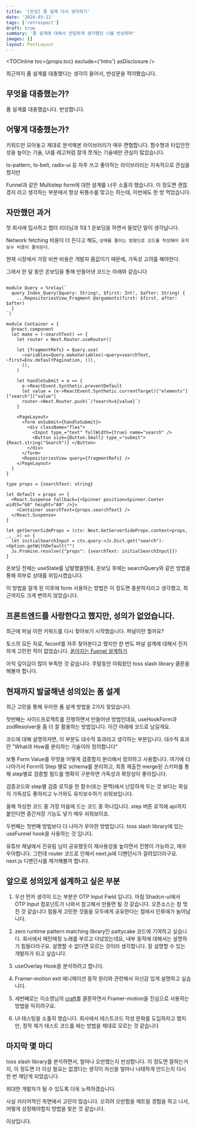 ```yaml
---
title: '[반성] 폼 설계 다시 생각하기'
date: '2024-03-11'
tags: ['retrospect']
draft: true
summary: '폼 설계에 대해서 안일하게 생각했던 나를 반성하며'
images: []
layout: PostLayout
---
```


<TOCInline toc={props.toc} exclude={'Intro'} asDisclosure />

최근까지 폼 설계를 대충했다는 생각이 들어서, 반성문을 적어봤습니다.

## 무엇을 대충했는가?

폼 설계를 대충했습니다. 반성합니다.

## 어떻게 대충했는가?

키워드만 모아놓고 제대로 분석해본 라이브러리가 매우 편협합니다.
함수형과 타입안전성을 높이는 기술, UI를 레고처럼 잘개 쪼개는 기술에만 관심이 많았습니다.

ts-pattern, ts-belt, radix-ui 등 자주 쓰고 좋아하는 라이브러리는 지속적으로 관심을 줬지만

Funnel과 같은 Multistep form에 대한 설계를 너무 소홀히 했습니다.
이 정도면 괜찮겠지 라고 생각하는 부분에서 항상 뒤통수를 맞고는 하는데, 이번에도 한 방 먹었습니다.

## 자만했던 과거

첫 회사에 입사하고 쳅터 리더님과 1대 1 온보딩을 하면서 들었던 말이 생각납니다.

Network fetching 비용이 더 든다고 해도, `상태를 줄이는 방향으로 코드를 작성해야 유지보수 비용이 줄어든다`.

현재 시장에서 가장 비싼 비용은 개발자 몸값이기 때문에, 가독성 고려를 해야한다.

그래서 한 달 동안 온보딩을 통해 만들어낸 코드는 아래와 같습니다

```reason

module Query = %relay(`
  query Index_Query($query: String!, $first: Int!, $after: String) {
    ...RepositoriesView_Fragment @arguments(first: $first, after: $after)
  }
`)

module Container = {
  @react.component
  let make = (~searchText) => {
    let router = Next.Router.useRouter()

    let {fragmentRefs} = Query.use(
      ~variables=Query.makeVariables(~query=searchText, ~first=Env.defaultPagination, ()),
      (),
    )

    let handleSubmit = e => {
      e->ReactEvent.Synthetic.preventDefault
      let value = (e->ReactEvent.Synthetic.currentTarget)["elements"]["search"]["value"]
      router->Next.Router.push(`/?search=${value}`)
    }

    <PageLayout>
      <form onSubmit={handleSubmit}>
        <div className="flex">
          <Input type_="text" fullWidth={true} name="search" />
          <Button size={Button.Small} type_="submit"> {React.string("Search")} </Button>
        </div>
      </form>
      <RepositoriesView query={fragmentRefs} />
    </PageLayout>
  }
}

type props = {searchText: string}

let default = props => {
  <React.Suspense fallback={<Spinner position=Spinner.Center width="60" height="60" />}>
    <Container searchText={props.searchText} />
  </React.Suspense>
}

let getServerSideProps = (ctx: Next.GetServerSideProps.context<props, _, _>) => {
  let initialSearchInput = ctx.query->Js.Dict.get("search")->Option.getWithDefault("")
  Js.Promise.resolve({"props": {searchText: initialSearchInput}})
}

```

온보딩 전에는 useState를 남발했을텐데, 온보딩 후에는 searchQuery와 같은 방법을 통해 외부로 상태를 위임시켰습니다.

이 방법을 알게 된 이후에 form 사용하는 방법은 이 정도면 충분하지라고 생각했고, 최근까지도 크게 변하지 않았습니다.

## 프론트엔드를 사랑한다고 했지만, 성의가 없었습니다.

최근에 퍼널 이란 키워드를 다시 찾아보기 시작했습니다.
퍼널이란 뭘까요?

토스의 모든 자료, feconf를 자주 찾아본다고 했지만 한 번도 퍼널 설계에 대해서 진지하게 고민한 적이 없었습니다.
[쏟아지는 Funnel 설계하기](https://www.youtube.com/watch?v=NwLWX2RNVcw)

아직 깊이감이 많이 부족한 것 같습니다. 주말동안 미뤄왔던 toss slash library 클론을 해볼까 합니다.

## 현재까지 발굴해낸 성의있는 폼 설계

최근 고민을 통해 우아한 폼 설계 방법을 2가지 찾았습니다.

첫번째는 사이드프로젝트를 진행하면서 만들어낸 방법인데요, useHookForm과 zodResolver을 좀 더 잘 활용하는 방법입니다.
이건 아래에 코드로 남길게요.

코드에 대해 설명하자면,
이 부분도 대수적 효과라고 생각하는 부분입니다.
대수적 효과란 "What과 How를 분리하는 기술이라 정의합니다"

보통 Form Value를 무엇을 어떻게 검증할지 분리해서 정의하고 사용합니다.
여기에 더 나아가서 Form의 Step 별로 schema를 분리하고, 최종 제출전 merge된 스키마를 통해 step별로 검증할 필드를 명확히 구분하면 가독성과 확장성이 좋아집니다.

검증코드와 step별 검증 로직을 한 함수(또는 문맥)에서 난잡하게 두는 것 보다는 확실히 가독성도 좋아지고 누가와도 유지보수하기 쉬워보입니다.

올해 작성한 코드 중 가장 마음에 드는 코드 중 하나입니다. step 버튼 로직에 api까지 붙인다면 중간저장 기능도 넣기 매우 쉬워보이죠.

두번째는 첫번째 방법보다 더 나아가 우아한 방법입니다. toss slash library에 있는 useFunnel hook을 사용하는 것 입니다.

유튜브 채널에서 진유림 님이 공유했듯이 재사용성을 높이면서 진행이 가능하고, 매우 우아합니다. 그런데 router 코드로 인해서 next.js에 디펜던시가 걸려있더라구요. next.js 디펜던시를 제거해볼까 합니다.

## 앞으로 성의있게 설계하고 싶은 부분

1. 우선 먼저 생각이 드는 부분은 OTP Input Field 입니다.
   마침 Shadcn-ui에서 OTP Input 컴포넌트가 나와서 참고해서 만들면 될 것 같습니다. 오픈소스는 참 멋진 것 같습니다
   힘들게 고민한 것들을 모두에게 공유한다는 점에서 인류애가 늘어납니다.

2. zero runtime pattern matching library인 pattycake 코드에 기여하고 싶습니다. 회사에서 패턴매칭 노래를 부르고 다녔었는데요,
   내부 동작에 대해서는 설명하기 힘들더라구요. 설명할 수 없다면 모르는 것이라 생각합니다. 잘 설명할 수 있는 개발자가 되고 싶습니다.

3. useOverlay Hook을 분석하려고 합니다.

4. Framer-motion exit 애니메이션 동작 원리와 관련해서 자신감 있게 설명하고 싶습니다.

5. 세번째로는 이소영님의 [craft](https://craft.so-so.dev/)를 클론하면서 Framer-motion을 진심으로 사용하는 방법을 익히려구요.

6. UI 테스팅을 소홀히 했습니다. 회사에서 테스트코드 작성 문화를 도입하자고 했지만, 정작 제가 테스트 코드를 짜는 방법을 제대로 모르는 것 같습니다

## 마지막 몇 마디

toss slash library를 분석하면서, 얼마나 오만했는지 반성합니다. 이 정도면 잘하는거지, 이 정도면 더 이상 필요는 없겠다는 생각이 자신을 얼마나 나태하게 만드는지 다시 한 번 깨닫게 되었습니다.

위대한 개발자가 될 수 있도록 더욱 노력하겠습니다.

사실 커리어적인 측면에서 고민이 많습니다. 오히려 오만함을 깨트릴 경험을 하고 나서, 어떻게 성장해야할지 방법을 찾은 것 같습니다.

이상입니다.
